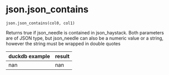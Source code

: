# json.json_contains { #duckops.json.json_contains }

`json.json_contains(col0, col1)`

Returns true if json_needle is contained in json_haystack. Both parameters are of JSON type, but json_needle can also be a numeric value or a string, however the string must be wrapped in double quotes

| duckdb example | result |
| -------------- | ------ |
| nan | nan |
